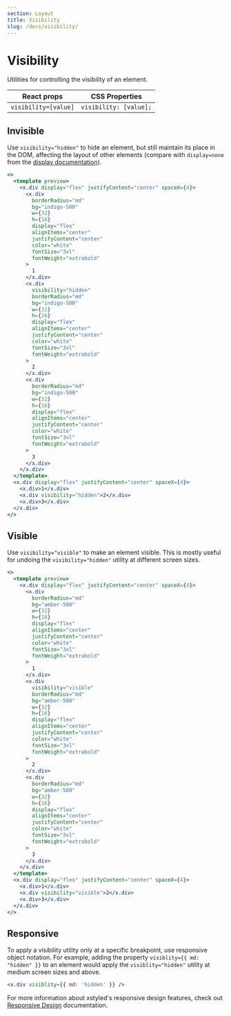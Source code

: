 ```yaml
---
section: Layout
title: Visibility
slug: /docs/visibility/
---
```


# Visibility

Utilities for controlling the visibility of an element.

| React props          | CSS Properties         |
| -------------------- | ---------------------- |
| `visibility=[value]` | `visibility: [value];` |

## Invisible

Use `visibility="hidden"` to hide an element, but still maintain its place in the DOM, affecting the layout of other elements (compare with `display=none` from the [display documentation](@TODO-link)).

```jsx preview color=indigo
<>
  <template preview>
    <x.div display="flex" justifyContent="center" spaceX={4}>
      <x.div
        borderRadius="md"
        bg="indigo-500"
        w={32}
        h={16}
        display="flex"
        alignItems="center"
        justifyContent="center"
        color="white"
        fontSize="3xl"
        fontWeight="extrabold"
      >
        1
      </x.div>
      <x.div
        visibility="hidden"
        borderRadius="md"
        bg="indigo-500"
        w={32}
        h={16}
        display="flex"
        alignItems="center"
        justifyContent="center"
        color="white"
        fontSize="3xl"
        fontWeight="extrabold"
      >
        2
      </x.div>
      <x.div
        borderRadius="md"
        bg="indigo-500"
        w={32}
        h={16}
        display="flex"
        alignItems="center"
        justifyContent="center"
        color="white"
        fontSize="3xl"
        fontWeight="extrabold"
      >
        3
      </x.div>
    </x.div>
  </template>
  <x.div display="flex" justifyContent="center" spaceX={4}>
    <x.div>1</x.div>
    <x.div visibility="hidden">2</x.div>
    <x.div>3</x.div>
  </x.div>
</>
```

## Visible

Use `visibility="visible"` to make an element visible. This is mostly useful for undoing the `visibility="hidden"` utility at different screen sizes.

```jsx preview color=amber
<>
  <template preview>
    <x.div display="flex" justifyContent="center" spaceX={4}>
      <x.div
        borderRadius="md"
        bg="amber-500"
        w={32}
        h={16}
        display="flex"
        alignItems="center"
        justifyContent="center"
        color="white"
        fontSize="3xl"
        fontWeight="extrabold"
      >
        1
      </x.div>
      <x.div
        visibility="visible"
        borderRadius="md"
        bg="amber-500"
        w={32}
        h={16}
        display="flex"
        alignItems="center"
        justifyContent="center"
        color="white"
        fontSize="3xl"
        fontWeight="extrabold"
      >
        2
      </x.div>
      <x.div
        borderRadius="md"
        bg="amber-500"
        w={32}
        h={16}
        display="flex"
        alignItems="center"
        justifyContent="center"
        color="white"
        fontSize="3xl"
        fontWeight="extrabold"
      >
        3
      </x.div>
    </x.div>
  </template>
  <x.div display="flex" justifyContent="center" spaceX={4}>
    <x.div>1</x.div>
    <x.div visibility="visible">2</x.div>
    <x.div>3</x.div>
  </x.div>
</>
```

## Responsive

To apply a visibility utility only at a specific breakpoint, use responsive object notation. For example, adding the property `visiblity={{ md: "hidden" }}` to an element would apply the `visiblity="hidden"` utility at medium screen sizes and above.

```jsx
<x.div visiblity={{ md: 'hidden' }} />
```

For more information about xstyled's responsive design features, check out [Responsive Design](@TODO-link) documentation.
